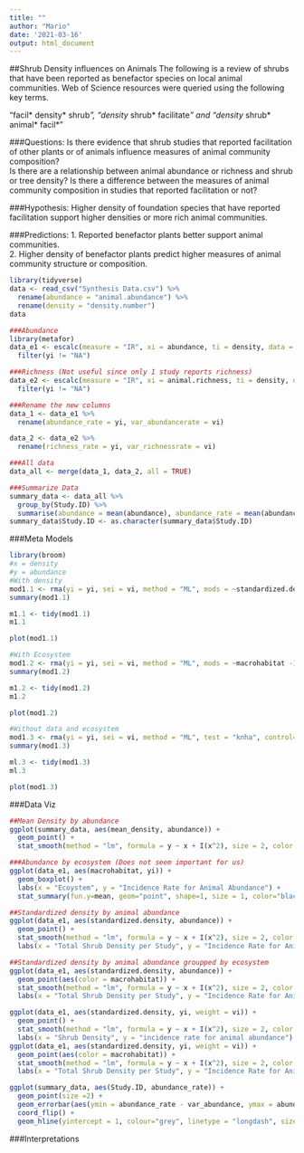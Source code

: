 ```yaml
---
title: ""
author: "Mario"
date: '2021-03-16'
output: html_document
---
```

##Shrub Density influences on Animals
The following is a review of shrubs that have been reported as benefactor species on local animal communities. Web of Science resources were queried using the following key terms.

"facil* density* shrub*”, “density* shrub* facilitate*” and “density* shrub* animal* facil*"

###Questions:
Is there evidence that shrub studies that reported facilitation of other plants or of animals influence measures of animal community composition?  
Is there are a relationship between animal abundance or richness and shrub or tree density?
Is there a difference between the measures of animal community composition in studies that reported facilitation or not?

###Hypothesis:
Higher density of foundation species that have reported facilitation support higher densities or more rich animal communities.

###Predictions:
1. Reported benefactor plants better support animal communities.  
2. Higher density of benefactor plants predict higher measures of animal community structure or composition.  

```r
library(tidyverse)
data <- read_csv("Synthesis Data.csv") %>%
  rename(abundance = "animal.abundance") %>%
  rename(density = "density.number")
data

###Abundance
library(metafor)
data_e1 <- escalc(measure = "IR", xi = abundance, ti = density, data = data) %>% 
  filter(yi != "NA")

###Richness (Not useful since only 1 study reports richness)
data_e2 <- escalc(measure = "IR", xi = animal.richness, ti = density, data = data) %>% 
  filter(yi != "NA")

###Rename the new columns
data_1 <- data_e1 %>% 
  rename(abundance_rate = yi, var_abundancerate = vi)

data_2 <- data_e2 %>%
  rename(richness_rate = yi, var_richnessrate = vi)

###All data
data_all <- merge(data_1, data_2, all = TRUE)

###Summarize Data
summary_data <- data_all %>% 
  group_by(Study.ID) %>% 
  summarise(abundance = mean(abundance), abundance_rate = mean(abundance_rate), richness_rate = mean(richness_rate), var_abundance= sd(var_abundancerate), var_richnessrate = sd(var_richnessrate), mean_density= mean(standardized.density))
summary_data$Study.ID <- as.character(summary_data$Study.ID)
```

###Meta Models
```r
library(broom)
#x = density
#y = abundance
#With density
mod1.1 <- rma(yi = yi, sei = vi, method = "ML", mods = ~standardized.density, test = "knha", control=list(stepadj=0.5), data = data_e1)
summary(mod1.1)
```
```r
m1.1 <- tidy(mod1.1)
m1.1
```
```r
plot(mod1.1)
```
```r
#With Ecosystem
mod1.2 <- rma(yi = yi, sei = vi, method = "ML", mods = ~macrohabitat -1, test = "knha", control=list(stepadj=0.5), data = data_e1)
summary(mod1.2)
```
```r
m1.2 <- tidy(mod1.2)
m1.2
```
```r
plot(mod1.2)
```
```r
#Without data and ecosystem
mod1.3 <- rma(yi = yi, sei = vi, method = "ML", test = "knha", control=list(stepadj=0.5), data = data_e1)
summary(mod1.3)
```
```r
ml.3 <- tidy(mod1.3)
ml.3
```
```r
plot(mod1.3)
```

###Data Viz 
```r
##Mean Density by abundance
ggplot(summary_data, aes(mean_density, abundance)) +
  geom_point() +
  stat_smooth(method = "lm", formula = y ~ x + I(x^2), size = 2, color = "black", size = 2, se = FALSE)
```
```r
###Abundance by ecosystem (Does not seem important for us)
ggplot(data_e1, aes(macrohabitat, yi)) +
  geom_boxplot() +
  labs(x = "Ecoystem", y = "Incidence Rate for Animal Abundance") + 
  stat_summary(fun.y=mean, geom="point", shape=1, size = 1, color="black", fill="red")
```

```r
##Standardized density by animal abundance
ggplot(data_e1, aes(standardized.density, abundance)) +
  geom_point() + 
  stat_smooth(method = "lm", formula = y ~ x + I(x^2), size = 2, color = "black", se = FALSE) +
  labs(x = "Total Shrub Density per Study", y = "Incidence Rate for Animal Abundance")

##Standardized density by animal abundance groupped by ecosystem
ggplot(data_e1, aes(standardized.density, abundance)) +
  geom_point(aes(color = macrohabitat)) + 
  stat_smooth(method = "lm", formula = y ~ x + I(x^2), size = 2, color = "black", se = FALSE) +
  labs(x = "Total Shrub Density per Study", y = "Incidence Rate for Animal Abundance")
```
```r
ggplot(data_e1, aes(standardized.density, yi, weight = vi)) +
  geom_point() + 
  stat_smooth(method = "lm", formula = y ~ x + I(x^2), size = 2, color = "black", size = 2, se = FALSE) +
  labs(x = "Shrub Density", y = "incidence rate for animal abundance")
ggplot(data_e1, aes(standardized.density, yi, weight = vi)) +
  geom_point(aes(color = macrohabitat)) + 
  stat_smooth(method = "lm", formula = y ~ x + I(x^2), size = 2, color = "black", size = 2, se = FALSE) +
  labs(x = "Total Shrub Density per Study", y = "Incidence Rate for Animal Abundance")
```
```r
ggplot(summary_data, aes(Study.ID, abundance_rate)) +
  geom_point(size =2) +
  geom_errorbar(aes(ymin = abundance_rate - var_abundance, ymax = abundance_rate + var_abundance), size= 0.7, width=0.1, position = position_dodge(width = 0.5)) +
  coord_flip() +
  geom_hline(yintercept = 1, colour="grey", linetype = "longdash", size = 2)
```

###Interpretations
